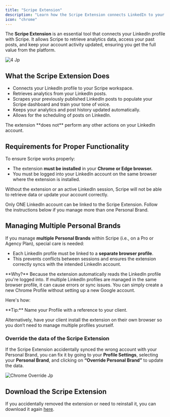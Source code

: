```yaml
---
title: "Scripe Extension"
description: "Learn how the Scripe Extension connects LinkedIn to your Scripe account."
icon: "chrome"
---
```


The **Scripe Extension** is an essential tool that connects your LinkedIn profile with Scripe. It allows Scripe to retrieve analytics data, access your past posts, and keep your account activity updated, ensuring you get the full value from the platform.

![4 Jp](/images/4.jpg)

## What the Scripe Extension Does

- Connects your LinkedIn profile to your Scripe workspace.
- Retrieves analytics from your LinkedIn posts.
- Scrapes your previously published LinkedIn posts to populate your Scripe dashboard and train your tone of voice.
- Keeps your analytics and post history updated automatically.
- Allows for the scheduling of posts on LinkedIn.

<Info>
  The extension **does not** perform any other actions on your LinkedIn account.
</Info>

## Requirements for Proper Functionality

To ensure Scripe works properly:

- The extension **must be installed** in your **Chrome or Edge browser.**
- You must be logged into your LinkedIn account on the same browser where the extension is installed.

Without the extension or an active LinkedIn session, Scripe will not be able to retrieve data or update your account correctly.

<Note>
  Only ONE LinkedIn account can be linked to the Scripe Extension. Follow the instructions below if you manage more than one Personal Brand.
</Note>

## Managing Multiple Personal Brands

If you manage **multiple Personal Brands** within Scripe (i.e., on a Pro or Agency Plan), special care is needed:

- Each LinkedIn profile must be linked to a **separate browser profile**.
- This prevents conflicts between sessions and ensures the extension correctly syncs with the intended LinkedIn account.

<Info>
  **Why?** Because the extension automatically reads the LinkedIn profile you're logged into. If multiple LinkedIn profiles are managed in the same browser profile, it can cause errors or sync issues.
</Info>

<Expandable title="How to set up new Chrome Profiles for each Personal Brand.">
  You can simply create a new Chrome Profile without setting up a new Google account. 

  Here's how:

  <Tip>
    **Tip:** Name your Profile with a reference to your client.
  </Tip>
</Expandable>

Alternatively, have your client install the extension on their own browser so you don’t need to manage multiple profiles yourself.

### Override the data of the Scripe Extension

If the Scripe Extension accidentally synced the wrong account with your Personal Brand, you can fix it by going to your **Profile Settings**, selecting your **Personal Brand**, and clicking on **“Override Personal Brand”** to update the data.

![Chrome Override Jp](/images/chrome-override.jpg)

## Download the Scripe Extension

If you accidentally removed the extension or need to reinstall it, you can download it again [here](https://chromewebstore.google.com/detail/scripe/hjdegeipeelddlekgbjpjpbhocnaonmg).